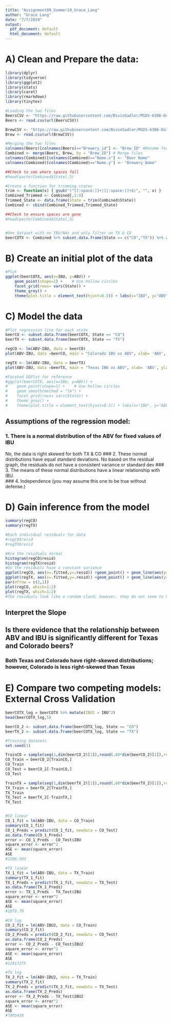 ```yaml
---
title: "Assignment09_Summer19_Grace_Lang"
author: "Grace Lang"
date: "7/7/2019"
output:
  pdf_document: default
  html_document: default
---
```


# A) Clean and Prepare the data:
```r

library(dplyr)
library(tidyverse)
library(ggplot2)
library(stats)
library(caret)
library(rmarkdown)
library(tinytex)

#Loading the two files
BeersCSV <- "https://raw.githubusercontent.com/BivinSadler/MSDS-6306-Doing-Data-Science/master/Unit%207/Beers.csv"
Beers <- read.csv(url(BeersCSV))

BrewCSV <- "https://raw.githubusercontent.com/BivinSadler/MSDS-6306-Doing-Data-Science/master/Unit%207/Breweries.csv"
Brew <- read.csv(url(BrewCSV))

#Merging the two files
colnames(Beers)[colnames(Beers)=="Brewery_id"] <- "Brew_ID" #Rename for the same key
Combined <- merge(Beers, Brew, by = "Brew_ID") # Merge files
colnames(Combined)[colnames(Combined)=="Name.x"] <- "Beer Name"
colnames(Combined)[colnames(Combined)=="Name.y"] <- "Brewery_Name"

##Check to see where spaces fall
#head(paste(Combined$State),5)

#Create a function for trimming states
trim <- function(x) { gsub("(^[[:space:]]+|[[:space:]]+$)", "", x) }
Combined_Trimmed <- Combined[,1:9]
Trimmed_State <- data.frame(State = trim(Combined$State))
Combined <- cbind(Combined_Trimmed,Trimmed_State)

##Check to ensure spaces are gone
#head(paste(Combined$State),5)


#One dataset with no IBU/NAs and only filter on TX & CO
beerCOTX <- Combined %>% subset.data.frame(State == c("CO","TX")) %>% arrange(IBU) %>% na.omit()

```

# B) Create an initial plot of the data
```r
#Plot 
ggplot(beerCOTX, aes(x=IBU, y=ABV)) +
    geom_point(shape=1) +    # Use hollow circles
    facet_grid(rows= vars(State)) +
    theme_grey() +
    theme(plot.title = element_text(hjust=0.5)) + labs(x="IBU", y="ABV", title = "IBU vs ABV") 

```

# C) Model the data
```r
#Plot regression line for each state
beerCO <- subset.data.frame(beerCOTX, State == "CO")
beerTX <- subset.data.frame(beerCOTX, State == "TX")

regCO <- lm(ABV~IBU, data = beerCO)
plot(ABV~IBU, data =beerCO, main = "Colorado IBU vs ABV", xlab= 'ABV', ylab = 'IBU') + abline(regCO, col="blue")

regTX <- lm(ABV~IBU, data = beerTX)
plot(ABV~IBU, data =beerTX, main = "Texas IBU vs ABV", xlab= 'ABV', ylab = 'IBU') + abline(regTX, col="blue")

#Faceted GGPlot for reference
#ggplot(beerCOTX, aes(x=IBU, y=ABV)) +
#    geom_point(shape=1) +    # Use hollow circles
#    geom_smooth(method = "lm") + 
#    facet_grid(rows= vars(State)) +
#    theme_grey() +
#    theme(plot.title = element_text(hjust=0.5)) + labs(x="IBU", y="ABV", title = "IBU vs ABV") 

```
## Assumptions of the regression model:
### 1. There is a normal distribution of the ABV for fixed values of IBU
No, the data is right skewed for both TX & CO
### 2. These normal distributions have equal standard deviations. 
No based on the residual graph, the residuals do not have a consistent variance or standard dev
### 3. The means of these normal distributions have a linear relationship with IBU.  
### 4. Independence (you may assume this one to be true without defense.)   


# D) Gain inference from the model
```r
summary(regCO)
summary(regTX)

#Each individual residuals for data
#regCO$resid
#regTX$resid

#Are the residuals normal
histogram(regCO$resid)
histogram(regTX$resid)
#Do the residuals have a constant variance
ggplot(regCO, aes(x=.fitted,y=.resid)) +geom_point() + geom_line(aes(y=0))
ggplot(regTX, aes(x=.fitted,y=.resid)) +geom_point() + geom_line(aes(y=0))
par(mfrow = c(2,1))
plot(regCO, which=1:2)
plot(regTX, which=1:2)
#The residuals look like a random cloud; however, they do not seem to have a constant variance.


```
## Interpret the Slope

## Is there evidence that the relationship between ABV and IBU is significantly different for Texas and Colorado beers?  
### Both Texas and Colorado have right-skewed distributions; however, Colorado is less right-skewed than Texas

# E) Compare two competing models: External Cross Validation
```r
beerCOTX_log = beerCOTX %>% mutate(IBU2 = IBU^2)
head(beerCOTX_log,5)

beerCO_2 <- subset.data.frame(beerCOTX_log, State == "CO")
beerTX_2 <- subset.data.frame(beerCOTX_log, State == "TX")

#Training datasets
set.seed(1)

TrainCO = sample(seq(1,dim(beerCO_2)[1]),round(.60*dim(beerCO_2)[1]),replace = FALSE)
CO_Train = beerCO_2[TrainCO,]
CO_Train
CO_Test = beerCO_2[-TrainCO,]
CO_Test

TrainTX = sample(seq(1,dim(beerTX_2)[1]),round(.60*dim(beerTX_2)[1]),replace = FALSE)
TX_Train = beerTX_2[TrainTX,]
TX_Train
TX_Test = beerTX_2[-TrainTX,]
TX_Test


#CO linear
CO_1_fit = lm(ABV~IBU, data = CO_Train)
summary(CO_1_fit)
CO_1_Preds = predict(CO_1_fit, newdata = CO_Test)
as.data.frame(CO_1_Preds)
error <- CO_1_Preds - CO_Test$IBU
square_error <- error^2
ASE <- mean(square_error)
ASE
#2286.503

#TX linear
TX_1_fit = lm(ABV~IBU, data = TX_Train)
summary(TX_1_fit)
TX_1_Preds = predict(TX_1_fit, newdata = TX_Test)
as.data.frame(TX_1_Preds)
error <- TX_1_Preds - TX_Test$IBU
square_error <- error^2
ASE <- mean(square_error)
ASE
#1879.79

#CO log
CO_2_fit = lm(ABV~IBU2, data = CO_Train)
summary(CO_2_fit)
CO_2_Preds = predict(CO_2_fit, newdata = CO_Test)
as.data.frame(CO_2_Preds)
error <- CO_2_Preds - CO_Test$IBU2
square_error <- error^2
ASE <- mean(square_error)
ASE
#12817275

#TX log
TX_2_fit = lm(ABV~IBU2, data = TX_Train)
summary(TX_2_fit)
TX_2_Preds = predict(TX_2_fit, newdata = TX_Test)
as.data.frame(TX_2_Preds)
error <- TX_2_Preds - TX_Test$IBU2
square_error <- error^2
ASE <- mean(square_error)
ASE
#7005430

```    
